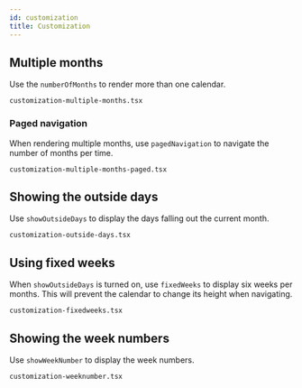 ```yaml
---
id: customization
title: Customization
---
```


## Multiple months

Use the `numberOfMonths` to render more than one calendar.

```include
customization-multiple-months.tsx
```

### Paged navigation

When rendering multiple months, use `pagedNavigation` to navigate the number of
months per time.

```include
customization-multiple-months-paged.tsx
```

## Showing the outside days

Use `showOutsideDays` to display the days falling out the current month.

```include
customization-outside-days.tsx
```

## Using fixed weeks

When `showOutsideDays` is turned on, use `fixedWeeks` to display six weeks per
months. This will prevent the calendar to change its height when navigating.

```include
customization-fixedweeks.tsx
```

## Showing the week numbers

Use `showWeekNumber` to display the week numbers.

```include
customization-weeknumber.tsx
```
